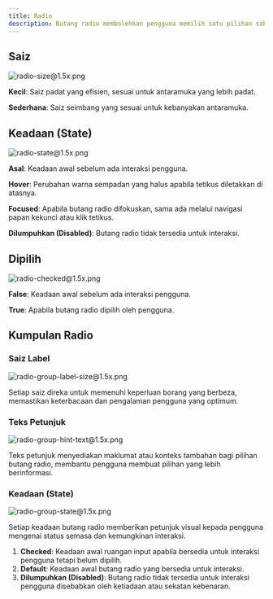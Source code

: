 ```yaml
---
title: Radio
description: Butang radio membolehkan pengguna memilih satu pilihan sahaja daripada sekumpulan pilihan.
---
```


## Saiz

![radio-size@1.5x.png](/design/radio-size1.5x.png)

**Kecil**: Saiz padat yang efisien, sesuai untuk antaramuka yang lebih padat.

**Sederhana**: Saiz seimbang yang sesuai untuk kebanyakan antaramuka.

## Keadaan (State)

![radio-state@1.5x.png](/design/radio-state1.5x.png)

**Asal**: Keadaan awal sebelum ada interaksi pengguna.

**Hover**: Perubahan warna sempadan yang halus apabila tetikus diletakkan di atasnya.

**Focused**: Apabila butang radio difokuskan, sama ada melalui navigasi papan kekunci atau klik tetikus.

**Dilumpuhkan (Disabled)**: Butang radio tidak tersedia untuk interaksi.

## Dipilih

![radio-checked@1.5x.png](/design/radio-checked1.5x.png)

**False**: Keadaan awal sebelum ada interaksi pengguna.

**True**: Apabila butang radio dipilih oleh pengguna.

## Kumpulan Radio

### Saiz Label

![radio-group-label-size@1.5x.png](/design/radio-group-label-size1.5x.png)

Setiap saiz direka untuk memenuhi keperluan borang yang berbeza, memastikan keterbacaan dan pengalaman pengguna yang optimum.

### Teks Petunjuk

![radio-group-hint-text@1.5x.png](/design/radio-group-hint-text1.5x.png)

Teks petunjuk menyediakan maklumat atau konteks tambahan bagi pilihan butang radio, membantu pengguna membuat pilihan yang lebih berinformasi.

### Keadaan (State)

![radio-group-state@1.5x.png](/design/radio-group-state1.5x.png)

Setiap keadaan butang radio memberikan petunjuk visual kepada pengguna mengenai status semasa dan kemungkinan interaksi.

1. **Checked**: Keadaan awal ruangan input apabila bersedia untuk interaksi pengguna tetapi belum dipilih.
2. **Default**: Keadaan awal butang radio yang bersedia untuk interaksi.
3. **Dilumpuhkan (Disabled)**: Butang radio tidak tersedia untuk interaksi pengguna disebabkan oleh ketiadaan atau sekatan kebenaran.

